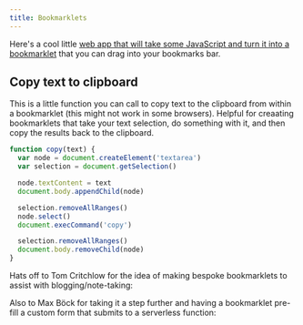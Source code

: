 ```yaml
---
title: Bookmarklets
---
```


Here's a cool little [web app that will take some JavaScript and turn it into a bookmarklet](http://bookmarklets.org/maker/) that you can drag into your bookmarks bar.

## Copy text to clipboard

This is a little function you can call to copy text to the clipboard from within a bookmarklet (this might not work in some browsers). Helpful for creaating bookmarklets that take your text selection, do something with it, and then copy the results back to the clipboard.

```js
function copy(text) {
  var node = document.createElement('textarea')
  var selection = document.getSelection()

  node.textContent = text
  document.body.appendChild(node)

  selection.removeAllRanges()
  node.select()
  document.execCommand('copy')

  selection.removeAllRanges()
  document.body.removeChild(node)
}
```

Hats off to Tom Critchlow for the idea of making bespoke bookmarklets to assist with blogging/note-taking:

<Bookmark url='https://tomcritchlow.com/2019/06/19/bookmarklets-static-sites/' />

Also to Max Böck for taking it a step further and having a bookmarklet pre-fill a custom form that submits to a serverless function:

<Bookmark url='https://mxb.dev/blog/indieweb-link-sharing/' />
